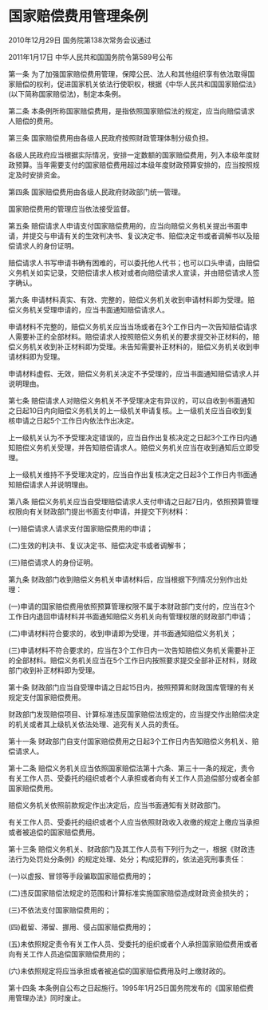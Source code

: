 # 国家赔偿费用管理条例

2010年12月29日 国务院第138次常务会议通过

2011年1月17日 中华人民共和国国务院令第589号公布

  

第一条 为了加强国家赔偿费用管理，保障公民、法人和其他组织享有依法取得国家赔偿的权利，促进国家机关依法行使职权，根据《中华人民共和国国家赔偿法》(以下简称国家赔偿法)，制定本条例。

第二条 本条例所称国家赔偿费用，是指依照国家赔偿法的规定，应当向赔偿请求人赔偿的费用。

第三条 国家赔偿费用由各级人民政府按照财政管理体制分级负担。

各级人民政府应当根据实际情况，安排一定数额的国家赔偿费用，列入本级年度财政预算。当年需要支付的国家赔偿费用超过本级年度财政预算安排的，应当按照规定及时安排资金。

第四条 国家赔偿费用由各级人民政府财政部门统一管理。

国家赔偿费用的管理应当依法接受监督。

第五条 赔偿请求人申请支付国家赔偿费用的，应当向赔偿义务机关提出书面申请，并提交与申请有关的生效判决书、复议决定书、赔偿决定书或者调解书以及赔偿请求人的身份证明。

赔偿请求人书写申请书确有困难的，可以委托他人代书；也可以口头申请，由赔偿义务机关如实记录，交赔偿请求人核对或者向赔偿请求人宣读，并由赔偿请求人签字确认。

第六条 申请材料真实、有效、完整的，赔偿义务机关收到申请材料即为受理。赔偿义务机关受理申请的，应当书面通知赔偿请求人。

申请材料不完整的，赔偿义务机关应当当场或者在3个工作日内一次告知赔偿请求人需要补正的全部材料。赔偿请求人按照赔偿义务机关的要求提交补正材料的，赔偿义务机关收到补正材料即为受理。未告知需要补正材料的，赔偿义务机关收到申请材料即为受理。

申请材料虚假、无效，赔偿义务机关决定不予受理的，应当书面通知赔偿请求人并说明理由。

第七条 赔偿请求人对赔偿义务机关不予受理决定有异议的，可以自收到书面通知之日起10日内向赔偿义务机关的上一级机关申请复核。上一级机关应当自收到复核申请之日起5个工作日内依法作出决定。

上一级机关认为不予受理决定错误的，应当自作出复核决定之日起3个工作日内通知赔偿义务机关受理，并告知赔偿请求人。赔偿义务机关应当在收到通知后立即受理。

上一级机关维持不予受理决定的，应当自作出复核决定之日起3个工作日内书面通知赔偿请求人并说明理由。

第八条 赔偿义务机关应当自受理赔偿请求人支付申请之日起7日内，依照预算管理权限向有关财政部门提出书面支付申请，并提交下列材料：

(一)赔偿请求人请求支付国家赔偿费用的申请；

(二)生效的判决书、复议决定书、赔偿决定书或者调解书；

(三)赔偿请求人的身份证明。

第九条 财政部门收到赔偿义务机关申请材料后，应当根据下列情况分别作出处理：

(一)申请的国家赔偿费用依照预算管理权限不属于本财政部门支付的，应当在3个工作日内退回申请材料并书面通知赔偿义务机关向有管理权限的财政部门申请；

(二)申请材料符合要求的，收到申请即为受理，并书面通知赔偿义务机关；

(三)申请材料不符合要求的，应当在3个工作日内一次告知赔偿义务机关需要补正的全部材料。赔偿义务机关应当在5个工作日内按照要求提交全部补正材料，财政部门收到补正材料即为受理。

第十条 财政部门应当自受理申请之日起15日内，按照预算和财政国库管理的有关规定支付国家赔偿费用。

财政部门发现赔偿项目、计算标准违反国家赔偿法规定的，应当提交作出赔偿决定的机关或者其上级机关依法处理、追究有关人员的责任。

第十一条 财政部门自支付国家赔偿费用之日起3个工作日内告知赔偿义务机关、赔偿请求人。

第十二条 赔偿义务机关应当依照国家赔偿法第十六条、第三十一条的规定，责令有关工作人员、受委托的组织或者个人承担或者向有关工作人员追偿部分或者全部国家赔偿费用。

赔偿义务机关依照前款规定作出决定后，应当书面通知有关财政部门。

有关工作人员、受委托的组织或者个人应当依照财政收入收缴的规定上缴应当承担或者被追偿的国家赔偿费用。

第十三条 赔偿义务机关、财政部门及其工作人员有下列行为之一，根据《财政违法行为处罚处分条例》的规定处理、处分；构成犯罪的，依法追究刑事责任：

(一)以虚报、冒领等手段骗取国家赔偿费用的；

(二)违反国家赔偿法规定的范围和计算标准实施国家赔偿造成财政资金损失的；

(三)不依法支付国家赔偿费用的；

(四)截留、滞留、挪用、侵占国家赔偿费用的；

(五)未依照规定责令有关工作人员、受委托的组织或者个人承担国家赔偿费用或者向有关工作人员追偿国家赔偿费用的；

(六)未依照规定将应当承担或者被追偿的国家赔偿费用及时上缴财政的。

第十四条 本条例自公布之日起施行。1995年1月25日国务院发布的《国家赔偿费用管理办法》同时废止。